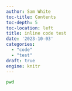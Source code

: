 ```yaml
---
author: Sam White
toc-title: Contents
toc-depth: 5
toc-location: left
title: inline code test
date: '2023-10-03'
categories: 
  - "code"
  - "test"
draft: true
engine: knitr
---
```

```bash
pwd
```

